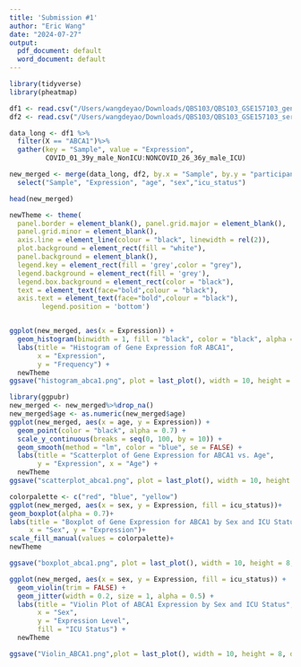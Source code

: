 ```yaml
---
title: 'Submission #1'
author: "Eric Wang"
date: "2024-07-27"
output:
  pdf_document: default
  word_document: default
---
```


```r
library(tidyverse)
library(pheatmap)

df1 <- read.csv("/Users/wangdeyao/Downloads/QBS103/QBS103_GSE157103_genes.csv")
df2 <- read.csv("/Users/wangdeyao/Downloads/QBS103/QBS103_GSE157103_series_matrix.csv")

data_long <- df1 %>%
  filter(X == "ABCA1")%>%
  gather(key = "Sample", value = "Expression",
         COVID_01_39y_male_NonICU:NONCOVID_26_36y_male_ICU)

new_merged <- merge(data_long, df2, by.x = "Sample", by.y = "participant_id")%>%
  select("Sample", "Expression", "age", "sex","icu_status")

head(new_merged)

newTheme <- theme(
  panel.border = element_blank(), panel.grid.major = element_blank(),
  panel.grid.minor = element_blank(), 
  axis.line = element_line(colour = "black", linewidth = rel(2)),
  plot.background = element_rect(fill = "white"),
  panel.background = element_blank(),
  legend.key = element_rect(fill = 'grey',color = "grey"), 
  legend.background = element_rect(fill = 'grey'),
  legend.box.background = element_rect(color = "black"),
  text = element_text(face="bold",colour = "black"),
  axis.text = element_text(face="bold",colour = "black"),
        legend.position = 'bottom')


ggplot(new_merged, aes(x = Expression)) +
  geom_histogram(binwidth = 1, fill = "black", color = "black", alpha = 0.5) +
  labs(title = "Histogram of Gene Expression foR ABCA1",
       x = "Expression",
       y = "Frequency") +
  newTheme
ggsave("histogram_abca1.png", plot = last_plot(), width = 10, height = 8, dpi = 300)

```


```r
library(ggpubr)
new_merged <- new_merged%>%drop_na()
new_merged$age <- as.numeric(new_merged$age)
ggplot(new_merged, aes(x = age, y = Expression)) +
  geom_point(color = "black", alpha = 0.7) +
  scale_y_continuous(breaks = seq(0, 100, by = 10)) +
  geom_smooth(method = "lm", color = "blue", se = FALSE) +
  labs(title = "Scatterplot of Gene Expression for ABCA1 vs. Age", 
       y = "Expression", x = "Age") +
  newTheme
ggsave("scatterplot_abca1.png", plot = last_plot(), width = 10, height = 8, dpi = 300)

```


```r
colorpalette <- c("red", "blue", "yellow")
ggplot(new_merged, aes(x = sex, y = Expression, fill = icu_status))+
geom_boxplot(alpha = 0.7)+
labs(title = "Boxplot of Gene Expression for ABCA1 by Sex and ICU Status", 
     x = "Sex", y = "Expression")+ 
scale_fill_manual(values = colorpalette)+
newTheme

ggsave("boxplot_abca1.png", plot = last_plot(), width = 10, height = 8, dpi = 300)

```

```r
ggplot(new_merged, aes(x = sex, y = Expression, fill = icu_status)) +
  geom_violin(trim = FALSE) + 
  geom_jitter(width = 0.2, size = 1, alpha = 0.5) + 
  labs(title = "Violin Plot of ABCA1 Expression by Sex and ICU Status",
       x = "Sex",
       y = "Expression Level",
       fill = "ICU Status") +
  newTheme

ggsave("Violin_ABCA1.png",plot = last_plot(), width = 10, height = 8, dpi = 300)
```

